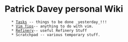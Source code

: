 = Patrick Davey personal Wiki =
    * [[Tasks]] -- things to be done _yesterday_!!!
    * [[Vim Tips]]-- anything to do with vim.
    * [[Refinery]]-- useful Refinery Stuff
    * Scratchpad -- various temporary stuff.

